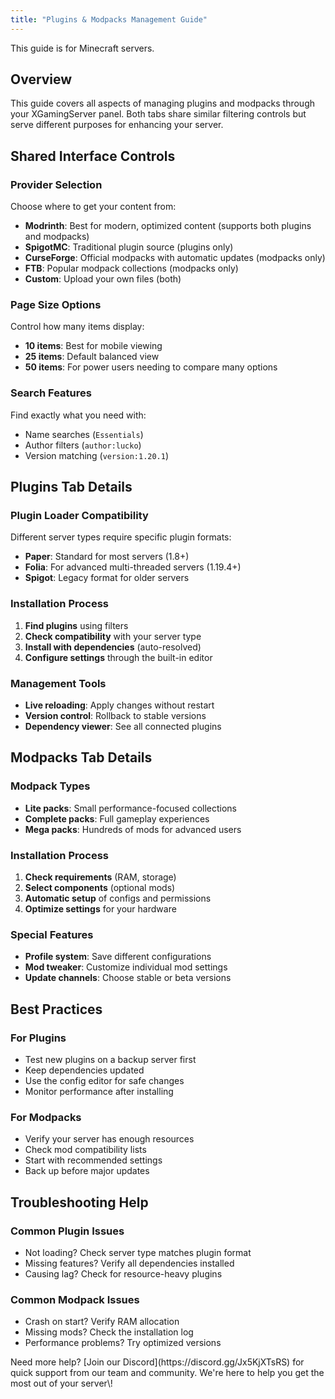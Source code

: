 ```yaml
---
title: "Plugins & Modpacks Management Guide"
---
```


<Info>
  This guide is for Minecraft servers.
</Info>

## **Overview**

This guide covers all aspects of managing plugins and modpacks through your XGamingServer panel. Both tabs share similar filtering controls but serve different purposes for enhancing your server.

## **Shared Interface Controls**

### **Provider Selection**

Choose where to get your content from:

- **Modrinth**: Best for modern, optimized content (supports both plugins and modpacks)
- **SpigotMC**: Traditional plugin source (plugins only)
- **CurseForge**: Official modpacks with automatic updates (modpacks only)
- **FTB**: Popular modpack collections (modpacks only)
- **Custom**: Upload your own files (both)

### **Page Size Options**

Control how many items display:

- **10 items**: Best for mobile viewing
- **25 items**: Default balanced view
- **50 items**: For power users needing to compare many options

### **Search Features**

Find exactly what you need with:

- Name searches (`Essentials`)
- Author filters (`author:lucko`)
- Version matching (`version:1.20.1`)

## **Plugins Tab Details**

### **Plugin Loader Compatibility**

Different server types require specific plugin formats:

- **Paper**: Standard for most servers (1.8\+)
- **Folia**: For advanced multi-threaded servers (1.19.4\+)
- **Spigot**: Legacy format for older servers

### **Installation Process**

1. **Find plugins** using filters
2. **Check compatibility** with your server type
3. **Install with dependencies** (auto-resolved)
4. **Configure settings** through the built-in editor

### **Management Tools**

- **Live reloading**: Apply changes without restart
- **Version control**: Rollback to stable versions
- **Dependency viewer**: See all connected plugins

## **Modpacks Tab Details**

### **Modpack Types**

- **Lite packs**: Small performance-focused collections
- **Complete packs**: Full gameplay experiences
- **Mega packs**: Hundreds of mods for advanced users

### **Installation Process**

1. **Check requirements** (RAM, storage)
2. **Select components** (optional mods)
3. **Automatic setup** of configs and permissions
4. **Optimize settings** for your hardware

### **Special Features**

- **Profile system**: Save different configurations
- **Mod tweaker**: Customize individual mod settings
- **Update channels**: Choose stable or beta versions

## **Best Practices**

### **For Plugins**

- Test new plugins on a backup server first
- Keep dependencies updated
- Use the config editor for safe changes
- Monitor performance after installing

### **For Modpacks**

- Verify your server has enough resources
- Check mod compatibility lists
- Start with recommended settings
- Back up before major updates

## **Troubleshooting Help**

### **Common Plugin Issues**

- Not loading? Check server type matches plugin format
- Missing features? Verify all dependencies installed
- Causing lag? Check for resource-heavy plugins

### **Common Modpack Issues**

- Crash on start? Verify RAM allocation
- Missing mods? Check the installation log
- Performance problems? Try optimized versions

<Info>
  Need more help? [Join our Discord](https://discord.gg/Jx5KjXTsRS) for quick support from our team and community. We're here to help you get the most out of your server\!
</Info>